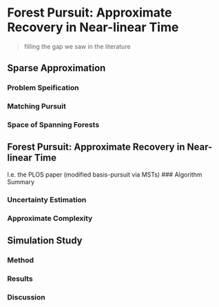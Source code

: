 # Forest Pursuit: Approximate Recovery in Near-linear Time

> filling the gap we saw in the literature


## Sparse Approximation

### Problem Speification

### Matching Pursuit

### Space of Spanning Forests

## Forest Pursuit: Approximate Recovery in Near-linear Time

I.e. the PLOS paper (modified basis-pursuit via MSTs)
### Algorithm Summary

### Uncertainty Estimation 

### Approximate Complexity

## Simulation Study

### Method

### Results

### Discussion
